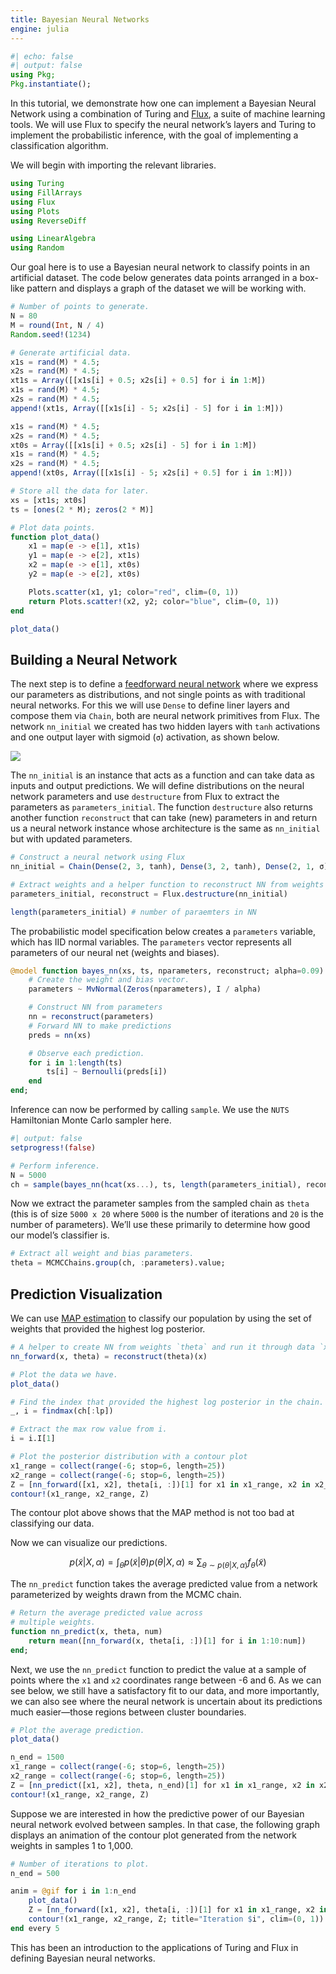 ---
title: Bayesian Neural Networks
engine: julia
---

```{julia}
#| echo: false
#| output: false
using Pkg;
Pkg.instantiate();
```

In this tutorial, we demonstrate how one can implement a Bayesian Neural Network using a combination of Turing and [Flux](https://github.com/FluxML/Flux.jl), a suite of machine learning tools. We will use Flux to specify the neural network's layers and Turing to implement the probabilistic inference, with the goal of implementing a classification algorithm.

We will begin with importing the relevant libraries.

```{julia}
using Turing
using FillArrays
using Flux
using Plots
using ReverseDiff

using LinearAlgebra
using Random
```

Our goal here is to use a Bayesian neural network to classify points in an artificial dataset.
The code below generates data points arranged in a box-like pattern and displays a graph of the dataset we will be working with.

```{julia}
# Number of points to generate.
N = 80
M = round(Int, N / 4)
Random.seed!(1234)

# Generate artificial data.
x1s = rand(M) * 4.5;
x2s = rand(M) * 4.5;
xt1s = Array([[x1s[i] + 0.5; x2s[i] + 0.5] for i in 1:M])
x1s = rand(M) * 4.5;
x2s = rand(M) * 4.5;
append!(xt1s, Array([[x1s[i] - 5; x2s[i] - 5] for i in 1:M]))

x1s = rand(M) * 4.5;
x2s = rand(M) * 4.5;
xt0s = Array([[x1s[i] + 0.5; x2s[i] - 5] for i in 1:M])
x1s = rand(M) * 4.5;
x2s = rand(M) * 4.5;
append!(xt0s, Array([[x1s[i] - 5; x2s[i] + 0.5] for i in 1:M]))

# Store all the data for later.
xs = [xt1s; xt0s]
ts = [ones(2 * M); zeros(2 * M)]

# Plot data points.
function plot_data()
    x1 = map(e -> e[1], xt1s)
    y1 = map(e -> e[2], xt1s)
    x2 = map(e -> e[1], xt0s)
    y2 = map(e -> e[2], xt0s)

    Plots.scatter(x1, y1; color="red", clim=(0, 1))
    return Plots.scatter!(x2, y2; color="blue", clim=(0, 1))
end

plot_data()
```

## Building a Neural Network

The next step is to define a [feedforward neural network](https://en.wikipedia.org/wiki/Feedforward_neural_network) where we express our parameters as distributions, and not single points as with traditional neural networks.
For this we will use `Dense` to define liner layers and compose them via `Chain`, both are neural network primitives from Flux.
The network `nn_initial` we created has two hidden layers with `tanh` activations and one output layer with sigmoid (`σ`) activation, as shown below.

![](https://user-images.githubusercontent.com/422990/47970321-bd172080-e038-11e8-9c6d-6c2bd790bd8a.png)

The `nn_initial` is an instance that acts as a function and can take data as inputs and output predictions.
We will define distributions on the neural network parameters and use `destructure` from Flux to extract the parameters as `parameters_initial`.
The function `destructure` also returns another function `reconstruct` that can take (new) parameters in and return us a neural network instance whose architecture is the same as `nn_initial` but with updated parameters.

```{julia}
# Construct a neural network using Flux
nn_initial = Chain(Dense(2, 3, tanh), Dense(3, 2, tanh), Dense(2, 1, σ))

# Extract weights and a helper function to reconstruct NN from weights
parameters_initial, reconstruct = Flux.destructure(nn_initial)

length(parameters_initial) # number of paraemters in NN
```

The probabilistic model specification below creates a `parameters` variable, which has IID normal variables. The `parameters` vector represents all parameters of our neural net (weights and biases).

```{julia}
@model function bayes_nn(xs, ts, nparameters, reconstruct; alpha=0.09)
    # Create the weight and bias vector.
    parameters ~ MvNormal(Zeros(nparameters), I / alpha)

    # Construct NN from parameters
    nn = reconstruct(parameters)
    # Forward NN to make predictions
    preds = nn(xs)

    # Observe each prediction.
    for i in 1:length(ts)
        ts[i] ~ Bernoulli(preds[i])
    end
end;
```

Inference can now be performed by calling `sample`. We use the `NUTS` Hamiltonian Monte Carlo sampler here.

```{julia}
#| output: false
setprogress!(false)
```

```{julia}
# Perform inference.
N = 5000
ch = sample(bayes_nn(hcat(xs...), ts, length(parameters_initial), reconstruct), NUTS(;adtype=AutoReverseDiff()), N);
```

Now we extract the parameter samples from the sampled chain as `theta` (this is of size `5000 x 20` where `5000` is the number of iterations and `20` is the number of parameters).
We'll use these primarily to determine how good our model's classifier is.

```{julia}
# Extract all weight and bias parameters.
theta = MCMCChains.group(ch, :parameters).value;
```

## Prediction Visualization

We can use [MAP estimation](https://en.wikipedia.org/wiki/Maximum_a_posteriori_estimation) to classify our population by using the set of weights that provided the highest log posterior.

```{julia}
# A helper to create NN from weights `theta` and run it through data `x`
nn_forward(x, theta) = reconstruct(theta)(x)

# Plot the data we have.
plot_data()

# Find the index that provided the highest log posterior in the chain.
_, i = findmax(ch[:lp])

# Extract the max row value from i.
i = i.I[1]

# Plot the posterior distribution with a contour plot
x1_range = collect(range(-6; stop=6, length=25))
x2_range = collect(range(-6; stop=6, length=25))
Z = [nn_forward([x1, x2], theta[i, :])[1] for x1 in x1_range, x2 in x2_range]
contour!(x1_range, x2_range, Z)
```

The contour plot above shows that the MAP method is not too bad at classifying our data.

Now we can visualize our predictions.

$$
p(\tilde{x} | X, \alpha) = \int_{\theta} p(\tilde{x} | \theta) p(\theta | X, \alpha) \approx \sum_{\theta \sim p(\theta | X, \alpha)}f_{\theta}(\tilde{x})
$$

The `nn_predict` function takes the average predicted value from a network parameterized by weights drawn from the MCMC chain.

```{julia}
# Return the average predicted value across
# multiple weights.
function nn_predict(x, theta, num)
    return mean([nn_forward(x, theta[i, :])[1] for i in 1:10:num])
end;
```

Next, we use the `nn_predict` function to predict the value at a sample of points where the `x1` and `x2` coordinates range between -6 and 6. As we can see below, we still have a satisfactory fit to our data, and more importantly, we can also see where the neural network is uncertain about its predictions much easier---those regions between cluster boundaries.

```{julia}
# Plot the average prediction.
plot_data()

n_end = 1500
x1_range = collect(range(-6; stop=6, length=25))
x2_range = collect(range(-6; stop=6, length=25))
Z = [nn_predict([x1, x2], theta, n_end)[1] for x1 in x1_range, x2 in x2_range]
contour!(x1_range, x2_range, Z)
```

Suppose we are interested in how the predictive power of our Bayesian neural network evolved between samples. In that case, the following graph displays an animation of the contour plot generated from the network weights in samples 1 to 1,000.


```{julia}
# Number of iterations to plot.
n_end = 500

anim = @gif for i in 1:n_end
    plot_data()
    Z = [nn_forward([x1, x2], theta[i, :])[1] for x1 in x1_range, x2 in x2_range]
    contour!(x1_range, x2_range, Z; title="Iteration $i", clim=(0, 1))
end every 5
```

This has been an introduction to the applications of Turing and Flux in defining Bayesian neural networks.
